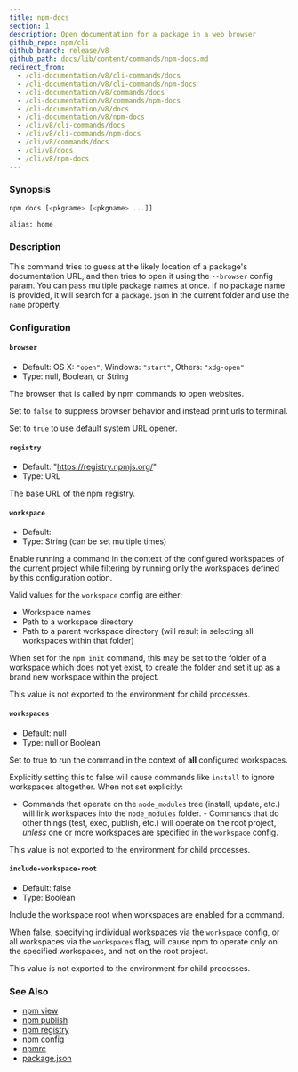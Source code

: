 ```yaml
---
title: npm-docs
section: 1
description: Open documentation for a package in a web browser
github_repo: npm/cli
github_branch: release/v8
github_path: docs/lib/content/commands/npm-docs.md
redirect_from:
  - /cli-documentation/v8/cli-commands/docs
  - /cli-documentation/v8/cli-commands/npm-docs
  - /cli-documentation/v8/commands/docs
  - /cli-documentation/v8/commands/npm-docs
  - /cli-documentation/v8/docs
  - /cli-documentation/v8/npm-docs
  - /cli/v8/cli-commands/docs
  - /cli/v8/cli-commands/npm-docs
  - /cli/v8/commands/docs
  - /cli/v8/docs
  - /cli/v8/npm-docs
---
```


### Synopsis

```bash
npm docs [<pkgname> [<pkgname> ...]]

alias: home
```

### Description

This command tries to guess at the likely location of a package's documentation URL, and then tries to open it using the `--browser` config param. You can pass multiple package names at once. If no package name is provided, it will search for a `package.json` in the current folder and use the `name` property.

### Configuration

#### `browser`

- Default: OS X: `"open"`, Windows: `"start"`, Others: `"xdg-open"`
- Type: null, Boolean, or String

The browser that is called by npm commands to open websites.

Set to `false` to suppress browser behavior and instead print urls to terminal.

Set to `true` to use default system URL opener.

#### `registry`

- Default: "https://registry.npmjs.org/"
- Type: URL

The base URL of the npm registry.

#### `workspace`

- Default:
- Type: String (can be set multiple times)

Enable running a command in the context of the configured workspaces of the current project while filtering by running only the workspaces defined by this configuration option.

Valid values for the `workspace` config are either:

- Workspace names
- Path to a workspace directory
- Path to a parent workspace directory (will result in selecting all workspaces within that folder)

When set for the `npm init` command, this may be set to the folder of a workspace which does not yet exist, to create the folder and set it up as a brand new workspace within the project.

This value is not exported to the environment for child processes.

#### `workspaces`

- Default: null
- Type: null or Boolean

Set to true to run the command in the context of **all** configured workspaces.

Explicitly setting this to false will cause commands like `install` to ignore workspaces altogether. When not set explicitly:

- Commands that operate on the `node_modules` tree (install, update, etc.) will link workspaces into the `node_modules` folder. - Commands that do other things (test, exec, publish, etc.) will operate on the root project, _unless_ one or more workspaces are specified in the `workspace` config.

This value is not exported to the environment for child processes.

#### `include-workspace-root`

- Default: false
- Type: Boolean

Include the workspace root when workspaces are enabled for a command.

When false, specifying individual workspaces via the `workspace` config, or all workspaces via the `workspaces` flag, will cause npm to operate only on the specified workspaces, and not on the root project.

This value is not exported to the environment for child processes.

### See Also

- [npm view](/cli/v8/commands/npm-view)
- [npm publish](/cli/v8/commands/npm-publish)
- [npm registry](/cli/v8/using-npm/registry)
- [npm config](/cli/v8/commands/npm-config)
- [npmrc](/cli/v8/configuring-npm/npmrc)
- [package.json](/cli/v8/configuring-npm/package-json)
